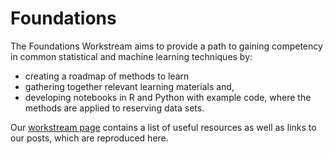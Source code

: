 # Foundations 


The Foundations Workstream aims to provide a path to gaining competency in common statistical and machine learning techniques by:

- creating a roadmap of methods to learn
- gathering together relevant learning materials and,
- developing notebooks in R and Python with example code, where the methods are applied to reserving data sets.



Our [workstream page](https://institute-and-faculty-of-actuaries.github.io/mlr-blog/workstreams/foundations/) contains a list of useful resources as well as links to our posts, which are reproduced here.
